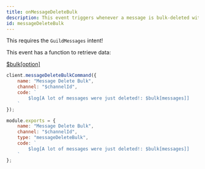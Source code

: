 ```yaml
---
title: onMessageDeleteBulk
description: This event triggers whenever a message is bulk-deleted within a guild.
id: messageDeleteBulk
---
```



<Aside title="Intents">

This requires the `GuildMessages` intent!

</Aside>

<Aside title="Functions" type="tip">

This event has a function to retrieve data:

[$bulk[option]](/functions/bulk)

</Aside>

<Example>

<div slot="default">

```js
client.messageDeleteBulkCommand({
    name: "Message Delete Bulk",
    channel: "$channelId",
    code: `
        $log[A lot of messages were just deleted!: $bulk[messages]]
    `
});
```

</div>
<div slot="handler">

```js
module.exports = {
    name: "Message Delete Bulk",
    channel: "$channelId",
    type: "messageDeleteBulk",
    code: `
        $log[A lot of messages were just deleted!: $bulk[messages]]
    `
};
```

</div>
</Example>